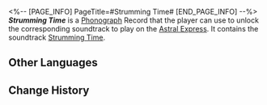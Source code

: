 <%-- [PAGE_INFO]
PageTitle=#Strumming Time#
[END_PAGE_INFO] --%>
{{Item Infobox
|title       = ''Strumming Time''
|id          = 210388
|image       = Item Strumming Time.png{{subst:void|<!--$UPLOAD:<<SpriteOutput/ItemFigures/210001.png>-<Item Strumming Time.png>-<Item Icons>>-->}}
|type        = Disk
|invCategory = Valuables
|rarity      = 3
|effect      = 
|description = A record that can be played on the Express' phonograph. It might be a chance acquisition or a gift from someone else. All sorts of memories surge up when the music plays &mdash; the smiles, encounters, touches, and the excitement of battle. Maybe that is why people still collect records even as society rapidly advances.<br />The current record contains the track "Strumming Time."
}}
{{Description|''Be it in wealth or poverty, all will melt away like snow.''}}
'''''Strumming Time''''' is a [[Phonograph]] Record that the player can use to unlock the corresponding soundtrack to play on the [[Astral Express]]. It contains the soundtrack [[Strumming Time]].

==Other Languages==
{{Other Languages
|en   = ''Strumming Time''
|zhs  = 《拨响岁月》
|zht  = 《撥響歲月》
|ja   = 『歳月を響かせる』
|ko   = ≪세월을 울리는≫
|es   = Eco de los años
|fr   = ''Strumming Time''
|ru   = Strumming Time
|th   = "Strumming Time"
|vi   = "Thời Gian Đệm Nhạc"
|de   = „Das Klang der Zeit“
|id   = "Strumming Time"
|pt   = "Strumming Time"
}}

==Change History==
{{Change History|3.1}}